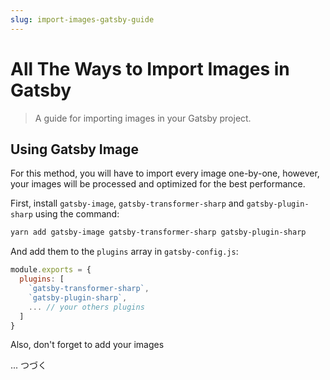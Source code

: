 ```yaml
---
slug: import-images-gatsby-guide
---
```


# All The Ways to Import Images in Gatsby
> A guide for importing images in your Gatsby project.

## Using Gatsby Image
For this method, you will have to import every image one-by-one, however, your images will be processed and optimized for the best performance.

First, install `gatsby-image`, `gatsby-transformer-sharp` and `gatsby-plugin-sharp` using the command:

```sh
yarn add gatsby-image gatsby-transformer-sharp gatsby-plugin-sharp
```

And add them to the `plugins` array in `gatsby-config.js`:

```js
module.exports = {
  plugins: [
    `gatsby-transformer-sharp`, 
    `gatsby-plugin-sharp`,
    ... // your others plugins
  ]
}
```

Also, don't forget to add your images

... つづく
